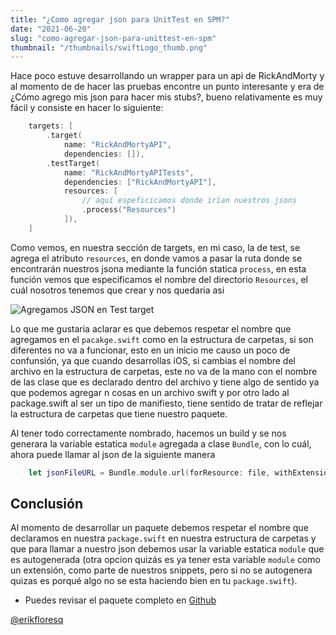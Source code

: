 ```yaml
---
title: "¿Como agregar json para UnitTest en SPM?"
date: "2021-06-20"
slug: "como-agregar-json-para-unittest-en-spm"
thumbnail: "/thumbnails/swiftLogo_thumb.png"
---
```


Hace poco estuve desarrollando un wrapper para un api de RickAndMorty y al momento de de hacer las pruebas encontre un punto interesante y era de 
¿Cómo agrego mis json para hacer mis stubs?, bueno relativamente es muy fácil y consiste en hacer lo siguiente:

```swift
    targets: [
        .target(
            name: "RickAndMortyAPI",
            dependencies: []),
        .testTarget(
            name: "RickAndMortyAPITests",
            dependencies: ["RickAndMortyAPI"],
            resources: [
                // aquí espeficicamos donde irian nuestros jsons
                .process("Resources")
            ]),
    ]
```

Como vemos, en nuestra sección de targets, en mi caso, la de test, se agrega el atributo `resources`, en donde vamos a pasar la ruta donde se encontrarán nuestros jsona mediante la función statica `process`, en esta función vemos que especificamos el nombre del directorio `Resources`, el cuál nosotros tenemos que crear y nos quedaria asi

![Agregamos JSON en Test target](../images/jsonUnitTest/xcode-json-spm.png)

Lo que me gustaria aclarar es que debemos respetar el nombre que agregamos en el `pacakge.swift` como en la estructura de carpetas, si son diferentes no va a funcionar, esto en un inicio me causo un poco de confunsión, ya que cuando desarrollas iOS, si cambias el nombre del archivo en la estructura de carpetas, este no va de la mano con el nombre de las clase que es declarado dentro del archivo y tiene algo de sentido ya que podemos agregar n cosas en un archivo swift y por otro lado al package.swift al ser un tipo de manifiesto, tiene sentido de tratar de reflejar la estructura de carpetas que tiene nuestro paquete.

Al tener todo correctamente nombrado, hacemos un build y se nos generara la variable estatica `module` agregada a clase `Bundle`, con lo cuál, ahora puede llamar al json de la siguiente manera

```swift
    let jsonFileURL = Bundle.module.url(forResource: file, withExtension: "json")
```

## Conclusión

Al momento de desarrollar un paquete debemos respetar el nombre que declaramos en nuestra `package.swift` en nuestra estructura de carpetas y que para llamar a nuestro json debemos usar la variable estatica `module` que es autogenerada (otra opcion quizás es ya tener esta variable `module` como un extensión, como parte de nuestros snippets, pero si no se autogenera quizas es porqué algo no se esta haciendo bien en tu `package.swift`).

* Puedes revisar el paquete completo en [Github](https://github.com/erikfloresq/RickAndMortyAPI)

[@erikfloresq](https://twitter.com/erikfloresq)